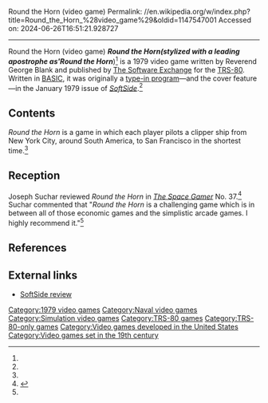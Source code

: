 Round the Horn (video game)
Permalink: //en.wikipedia.org/w/index.php?title=Round_the_Horn_%28video_game%29&oldid=1147547001
Accessed on: 2024-06-26T16:51:21.928727



------
Round the Horn (video game)
{{Infobox video game
| collapsible = 
| state = 
| italic title = 
| title = Round the Horn
| image = File:Round the Horn (video game) (Cover).png
| alt = 
| caption = 
| developer = 
| publisher = [[The Software Exchange]]
| designer = George Blank
| series = 
| platforms = [[TRS-80]]
| released = [[1979 in video gaming|1979]]
| genre = 
| modes = 
}}
'''''Round the Horn''''' (stylized with a leading apostrophe as ''''''Round the Horn''''')<ref name=jan1979/> is a 1979 video game written by Reverend George Blank and published by [[The Software Exchange]] for the [[TRS-80]]. Written in [[BASIC]], it was originally a [[type-in program]]&mdash;and the cover feature&mdash;in the January 1979 issue of ''[[SoftSide]]''.<ref name=jan1979/>

==Contents==
''Round the Horn'' is a game in which each player pilots a clipper ship from New York City, around South America, to San Francisco in the shortest time.<ref name="SG"/>

==Reception==
Joseph Suchar reviewed ''Round the Horn'' in ''[[The Space Gamer]]'' No. 37.<ref name="SG">{{cite journal|last=Suchar |first=Joseph |date=March 1981 |title=Capsule Reviews|journal=[[The Space Gamer]]|publisher=[[Steve Jackson Games]]|issue=37|pages=27–28}}</ref> Suchar commented that "''Round the Horn'' is a challenging game which is in between all of those economic games and the simplistic arcade games. I highly recommend it."<ref name="SG"/>

==References==
{{reflist|refs=
<ref name="jan1979">{{cite journal |last1=Blank |first1=George |title=Around the Horn |journal=SoftSide |date=January 1979 |issue=4 |page=8 |url=https://archive.org/details/softside-magazine-04/page/n7}}</ref>
}}

==External links==
*[https://archive.org/details/softside-magazine-04/page/n59/mode/2up SoftSide review]

[[Category:1979 video games]]
[[Category:Naval video games]]
[[Category:Simulation video games]]
[[Category:TRS-80 games]]
[[Category:TRS-80-only games]]
[[Category:Video games developed in the United States]]
[[Category:Video games set in the 19th century]]